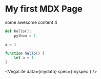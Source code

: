 

# My first MDX Page
some awesome content 4

<MyData mydata={mydata} />

```python
def hello():
    python = 1

a = 1
```

```javascript
function hello() {
    let a = 1
}
```

<VegaLite data={mydata} spec={myspec
} />
